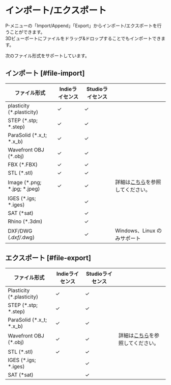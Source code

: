# インポート/エクスポート

P-メニューの「Import/Append」「Export」からインポート/エクスポートを行うことができます。<br />
3Dビューポートにファイルをドラッグ&ドロップすることでもインポートできます。

次のファイル形式をサポートしています。

## インポート [#file-import]

| ファイル形式                 | Indieライセンス | Studioライセンス |                                                                  |
| ---------------------------- | --------------- | ---------------- | ---------------------------------------------------------------- |
| plasticity (*.plasticity)    | ✓              | ✓               |                                                                  |
| STEP (*.stp; *.step)         | ✓              | ✓               |                                                                  |
| ParaSolid (*.x_t; *.x_b)     | ✓              | ✓               |                                                                  |
| Wavefront OBJ (*.obj)        | ✓              | ✓               |                                                                  |
| FBX (*.FBX)                  | ✓              | ✓               |                                                                  |
| STL (*.stl)                  | ✓              | ✓               |                                                                  |
| Image (*.png; *.jpg; *.jpeg) | ✓              | ✓               | 詳細は[こちら](importing-reference-images)を参照してください。 |
| IGES (*.igs; *.iges)         |                 | ✓               |                                                                  |
| SAT (*sat)                   |                 | ✓               |                                                                  |
| Rhino (*.3dm)                |                 | ✓               |                                                                  |
| DXF/DWG (*.dxf/*.dwg)        |                 | ✓               | Windows、Linux のみサポート                                       |

## エクスポート [#file-export]

| ファイル形式               | Indieライセンス | Studioライセンス |                                                  |
| -------------------------- | --------------- | ---------------- | ------------------------------------------------ |
| Plasticity  (*.plasticity) | ✓              | ✓               |                                                  |
| STEP  (*.stp; *.step)      | ✓              | ✓               |                                                  |
| ParaSolid  (*.x_t; *.x_b)  | ✓              | ✓               |                                                  |
| Wavefront OBJ  (*.obj)     | ✓              | ✓               | 詳細は[こちら](export-obj)を参照してください。 |
| STL  (*.stl)               | ✓              | ✓               |                                                  |
| IGES  (*.igs; *.iges)      |                 | ✓               |                                                  |
| SAT  (*sat)                |                 | ✓               |                                                  |

